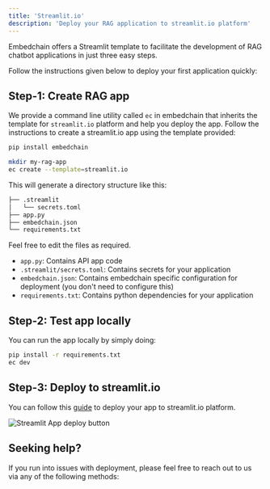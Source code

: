 ```yaml
---
title: 'Streamlit.io'
description: 'Deploy your RAG application to streamlit.io platform'
---
```


Embedchain offers a Streamlit template to facilitate the development of RAG chatbot applications in just three easy steps.

Follow the instructions given below to deploy your first application quickly:

## Step-1: Create RAG app

We provide a command line utility called `ec` in embedchain that inherits the template for `streamlit.io` platform and help you deploy the app. Follow the instructions to create a streamlit.io app using the template provided:

```bash Install embedchain
pip install embedchain
```

```bash Create application
mkdir my-rag-app
ec create --template=streamlit.io
```

This will generate a directory structure like this:

```bash
├── .streamlit
│   └── secrets.toml
├── app.py
├── embedchain.json
└── requirements.txt
```

Feel free to edit the files as required.
- `app.py`: Contains API app code
- `.streamlit/secrets.toml`: Contains secrets for your application
- `embedchain.json`: Contains embedchain specific configuration for deployment (you don't need to configure this)
- `requirements.txt`: Contains python dependencies for your application

## Step-2: Test app locally

You can run the app locally by simply doing:

```bash Run locally
pip install -r requirements.txt
ec dev
```

## Step-3: Deploy to streamlit.io

You can follow this [guide](https://docs.streamlit.io/streamlit-community-cloud/deploy-your-app) to deploy your app to streamlit.io platform.

![Streamlit App deploy button](https://github.com/embedchain/embedchain/assets/73601258/90658e28-29e5-4ceb-9659-37ff8b861a29)

## Seeking help?

If you run into issues with deployment, please feel free to reach out to us via any of the following methods:

<Snippet file="get-help.mdx" />
